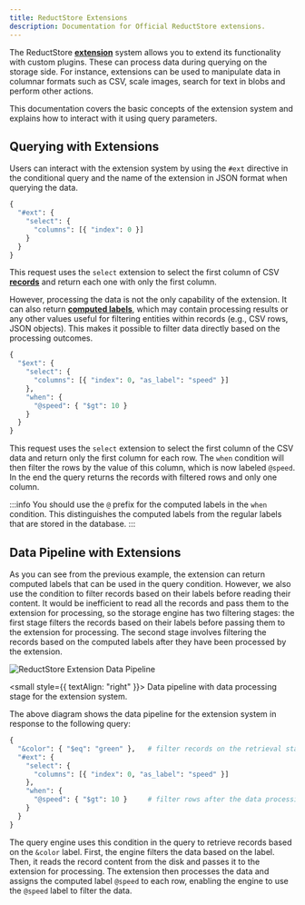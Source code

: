 ```yaml
---
title: ReductStore Extensions
description: Documentation for Official ReductStore extensions.
---
```


<head>
  <link rel="canonical" href="https://www.reduct.store/docs/extensions" />
</head>

The ReductStore [**extension**](./glossary#extension) system allows you to extend its functionality with custom plugins.
These can process data during querying on the storage side.
For instance, extensions can be used to manipulate data in columnar formats such as CSV, scale images, search for text in blobs and perform other actions.

This documentation covers the basic concepts of the extension system and explains how to interact with it using query parameters.

## Querying with Extensions

Users can interact with the extension system by using the `#ext` directive in the conditional query and the name of the extension in JSON format when querying the data.

```python
{
  "#ext": {
    "select": {
      "columns": [{ "index": 0 }]
    }
  }
}
```

This request uses the `select` extension to select the first column of CSV [**records**](./glossary#record) and return each one with only the first column.

However, processing the data is not the only capability of the extension.
It can also return [**computed labels**](./glossary#computed-label), which may contain processing results or any other values useful for filtering entities within records (e.g., CSV rows, JSON objects).
This makes it possible to filter data directly based on the processing outcomes.

```python
{
  "$ext": {
    "select": {
      "columns": [{ "index": 0, "as_label": "speed" }]
    },
    "when": {
      "@speed": { "$gt": 10 }
    }
  }
}
```

This request uses the `select` extension to select the first column of the CSV data and return only the first column for each row.
The `when` condition will then filter the rows by the value of this column, which is now labeled `@speed`.
In the end the query returns the records with filtered rows and only one column.

:::info
You should use the `@` prefix for the computed labels in the `when` condition.
This distinguishes the computed labels from the regular labels that are stored in the database.
:::

## Data Pipeline with Extensions

As you can see from the previous example, the extension can return computed labels that can be used in the query condition.
However, we also use the condition to filter records based on their labels before reading their content.
It would be inefficient to read all the records and pass them to the extension for processing, so the storage engine
has two filtering stages: the first stage filters the records based on their labels before passing them to the extension for processing.
The second stage involves filtering the records based on the computed labels after they have been processed by the extension.

![ReductStore Extension Data Pipeline](./img/extension_pipeline.png)

<small style={{ textAlign: "right" }}>
  Data pipeline with data processing stage for the extension system.
</small>

The above diagram shows the data pipeline for the extension system in response to the following query:

```python
{
  "&color": { "$eq": "green" },   # filter records on the retrieval stage
  "#ext": {
    "select": {
      "columns": [{ "index": 0, "as_label": "speed" }]
    },
    "when": {
      "@speed": { "$gt": 10 }     # filter rows after the data processing (here it's CSV rows)
    }
  }
}
```

The query engine uses this condition in the query to retrieve records based on the `&color` label.
First, the engine filters the data based on the label. Then, it reads the record content from the disk and passes it to the extension for processing.
The extension then processes the data and assigns the computed label `@speed` to each row, enabling the engine to use the `@speed` label to filter the data.
